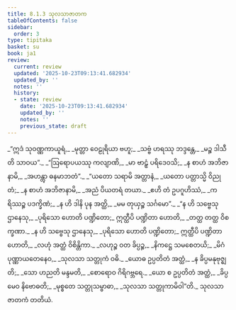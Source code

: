 ```yaml
---
title: 8.1.3 သုလသာဇာတက
tableOfContents: false
sidebar:
  order: 3
type: tipitaka
basket: su
book: ja1
review:
  current: review
  updated: '2025-10-23T09:13:41.682934'
  updated_by: ''
  notes: ''
  history:
  - state: review
    date: '2025-10-23T09:13:41.682934'
    updated_by: ''
    notes: ''
    previous_state: draft
---
```



<ReviewStatus review={frontmatter.review} showDetails={true} />

<HypothesisAnnotation frontmatter={frontmatter} />

<DynamicBreadcrumb />

<Division number="18" book="ja1" e="ch" v="22" p="177">

<Paragraph number="1692" type="verses" book="ja1">
_“ဣဒံ သုဝဏ္ဏကာယူရံ,_  
_မုတ္တာ ဝေဠုရိယာ ဗဟူ;_  
_သဗ္ဗံ ဟရဿု ဘဒ္ဒန္တေ,_  
_မဉ္စ ဒါသီတိ သာဝယ”._  

</Paragraph>

</Division>
<Division number="19" book="ja1" e="ch" v="22" p="177">

<Paragraph number="1693" type="verses" book="ja1">
_“ဩရောပယဿု ကလျာဏိ,_  
_မာ ဗာဠှံ ပရိဒေဝသိ;_  
_န စာဟံ အဘိဇာနာမိ,_  
_အဟန္တွာ ဓနမာဘတံ”._  

</Paragraph>

</Division>
<Division number="20" book="ja1" e="ch" v="22" p="177">

<Paragraph number="1694" type="verses" book="ja1">
_“ယတော သရာမိ အတ္တာနံ,_  
_ယတော ပတ္တာသ္မိ ဝိညုတံ;_  
_န စာဟံ အဘိဇာနာမိ,_  
_အညံ ပိယတရံ တယာ._  

</Paragraph>

</Division>
<Division number="21" book="ja1" e="ch" v="22" p="177">

<Paragraph number="1695" type="verses" book="ja1">
_ဧဟိ တံ ဥပဂူဟိဿံ,_  
_ကရိဿဉ္စ ပဒက္ခိဏံ;_  
_န ဟိ ဒါနိ ပုန အတ္ထိ,_  
_မမ တုယှဉ္စ သင်္ဂမော”._  

</Paragraph>

</Division>
<Division number="22" book="ja1" e="ch" v="22" p="177">

<Paragraph number="1696" type="verses" book="ja1">
_“န ဟိ သဗ္ဗေသု ဌာနေသု,_  
_ပုရိသော ဟောတိ ပဏ္ဍိတော;_  
ဣတ္ထီပိ ပဏ္ဍိတာ ဟောတိ,_  
_တတ္ထ တတ္ထ ဝိစက္ခဏာ._  

</Paragraph>

</Division>
<Division number="23" book="ja1" e="ch" v="22" p="178">

<Paragraph number="1697" type="verses" book="ja1">
_န ဟိ သဗ္ဗေသု ဌာနေသု,_  
_ပုရိသော ဟောတိ ပဏ္ဍိတော;_  
ဣတ္ထီပိ ပဏ္ဍိတာ ဟောတိ,_  
_လဟုံ အတ္ထံ ဝိစိန္တိကာ._  

</Paragraph>

</Division>
<Division number="24" book="ja1" e="ch" v="22" p="178">

<Paragraph number="1698" type="verses" book="ja1">
_လဟုဉ္စ ဝတ ခိပ္ပဉ္စ,_  
_နိကဋ္ဌေ သမစေတယိ;_  
_မိဂံ ပုဏ္ဏာယတေနေဝ,_  
_သုလသာ သတ္တုကံ ဝဓိ._  

</Paragraph>

</Division>
<Division number="25" book="ja1" e="ch" v="22" p="178">

<Paragraph number="1699" type="verses" book="ja1">
_ယောဓ ဥပ္ပတိတံ အတ္ထံ,_  
_န ခိပ္ပမနုဗုဇ္ဈတိ;_  
_သော ဟညတိ မန္ဒမတိ,_  
_စောရောဝ ဂိရိဂဗ္ဘရေ._  

</Paragraph>

</Division>
<Division number="26" book="ja1" e="ch" v="22" p="178">

<Paragraph number="1700" type="verses" book="ja1">
_ယော စ ဥပ္ပတိတံ အတ္ထံ,_  
_ခိပ္ပမေဝ နိဗောဓတိ;_  
_မုစ္စတေ သတ္တုသမ္ဗာဓာ,_  
_သုလသာ သတ္တုကာမိဝါ”တိ._  


</Paragraph>
</Division>

<Paragraph number="1701" type="center" book="ja1">
သုလသာဇာတကံ တတိယံ.
</Paragraph>